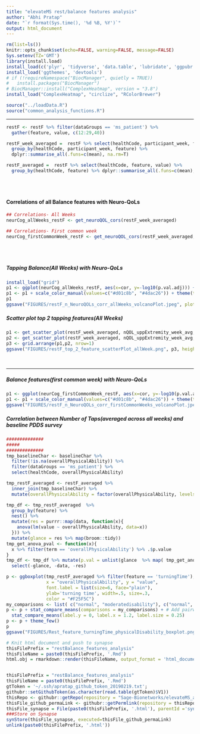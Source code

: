 ```yaml
---
title: "elevateMS rest/balance features analysis"
author: "Abhi Pratap"
date: "`r format(Sys.time(), '%d %B, %Y')`"
output: html_document
---
```



<!-- ```{r knit2synapse1, eval=FALSE} -->
<!-- library(install.load) -->
<!-- devtools::install_github("Sage-Bionetworks/knit2synapse") -->
<!-- install_load("synapser", "knit2synapse") -->
<!-- synapser::synLogin() -->
<!-- getwd() -->
<!-- knit2synapse::knitToFolderEntity(file = "tapping_features_analysis.Rmd", -->
<!--                                  parentId = "syn11678367", -->
<!--                                  entityName = "Cluster energy features with postural tremor") -->
<!-- ``` -->



```r
rm(list=ls())
knitr::opts_chunk$set(echo=FALSE, warning=FALSE, message=FALSE)
Sys.setenv(TZ='GMT')
library(install.load)
install_load(c('plyr', 'tidyverse', 'data.table', 'lubridate', 'ggpubr', 'synapser'))
install_load('ggthemes', 'devtools')
# if (!requireNamespace("BiocManager", quietly = TRUE))
#   install.packages("BiocManager")
# BiocManager::install("ComplexHeatmap", version = "3.8")
install_load("ComplexHeatmap", "circlize", "RColorBrewer")

source("../loadData.R")
source("common_analysis_functions.R")
```

-----

```r
restF <- restF %>% filter(dataGroups == 'ms_patient') %>%
  gather(feature, value, c(12:29,40)) 

restF_week_averaged =  restF %>% select(healthCode, participant_week, feature, value) %>%
  group_by(healthCode, participant_week, feature) %>% 
  dplyr::summarise_all(.funs=c(mean), na.rm=T) 

restF_averaged =  restF %>% select(healthCode, feature, value) %>%
  group_by(healthCode, feature) %>% dplyr::summarise_all(.funs=c(mean), na.rm=T) 
```

<br>
<br>

#### Correlations of all Balance features with Neuro-QoLs
```r

## Correlations- All Weeks
neurCog_allWeeks_restF <- get_neuroQOL_cors(restF_week_averaged)

## Correlations- First common week
neurCog_firstCommonWeek_restF <- get_neuroQOL_cors(restF_week_averaged, use_first_common_week=T)
```

<br>
<br>

##### Tapping Balance(All Weeks) with Neuro-QoLs

```r
install_load("grid")
p1 <- ggplot(neurCog_allWeeks_restF, aes(x=cor, y=-log10(p.val.adj))) + theme_few() + geom_point(size=.7)  + facet_grid( . ~ survey )
p1 <- p1 + scale_color_manual(values=c("#d01c8b", "#4dac26")) + theme(text = element_text(size=15)) + xlab('correlation(spearman)') + geom_hline(yintercept=2, color='grey30', size=.8) + theme(panel.spacing = unit(2, "lines"))
p1
ggsave("FIGURES/restF_n_NeuroQOLs_corr_allWeeks_volcanoPlot.jpeg", plot=p1, height=4, width=10, units="in", dpi=300)
```

##### Scatter plot top 2 tapping features(All Weeks) 

```r
p1 <- get_scatter_plot(restF_week_averaged, nQOL_uppExtremity_week_avg, x='postpeak', y='TScore')
p2 <- get_scatter_plot(restF_week_averaged, nQOL_uppExtremity_week_avg, x='q3AA', y='TScore')
p3 <- grid.arrange(p1,p2, nrow=1)
ggsave("FIGURES/restF_top_2_feature_scatterPlot_allWeek.png", p3, height=3, width=9, units="in", dpi=150)
```



<br>

-----


#####  Balance features(first common week) with Neuro-QoLs

```r
p1 <- ggplot(neurCog_firstCommonWeek_restF, aes(x=cor, y=-log10(p.val.adj))) + theme_few() + geom_point(size=.7)  + facet_grid( . ~ survey )
p1 <- p1 + scale_color_manual(values=c("#d01c8b", "#4dac26")) + theme(text = element_text(size=15)) + xlab('correlation(spearman)') + geom_hline(yintercept=2, color='grey30', size=.8) + theme(panel.spacing = unit(2, "lines"))
ggsave("FIGURES/restF_n_NeuroQOLs_corr_firstCommonWeeks_volcanoPlot.jpeg", plot=p1, height=4, width=10, units="in", dpi=300)
```



##### Correlation between Number of Taps(averaged across all weeks) and baseline PDDS survey

```r
##############
##### 
##############
tmp_baselineChar <- baselineChar %>% 
  filter(!is.na(overallPhysicalAbility)) %>%
  filter(dataGroups == 'ms_patient') %>%
  select(healthCode, overallPhysicalAbility)

tmp_restF_averaged <- restF_averaged %>% 
  inner_join(tmp_baselineChar) %>%
  mutate(overallPhysicalAbility = factor(overallPhysicalAbility, levels=c('normal', 'milddisability', 'moderatedisability', 'gaitdisability')))

tmp_df <- tmp_restF_averaged  %>%
  group_by(feature) %>%
  nest() %>%
  mutate(res = purrr::map(data, function(x){
    anova(lm(value ~ overallPhysicalAbility, data=x))
  })) %>%
  mutate(glance = res %>% map(broom::tidy))
tmp_get_anova_pval <- function(x){
  x %>% filter(term == 'overallPhysicalAbility') %>% .$p.value
}
tmp_df <- tmp_df %>% mutate(p.val = unlist(glance  %>% map( tmp_get_anova_pval ))) %>%
  select(-glance, -data, -res)

```

```r
p <- ggboxplot(tmp_restF_averaged %>% filter(feature == 'turningTime'), 
               x = "overallPhysicalAbility", y = "value", 
               font.label = list(size=6, face="plain"),
               ylab='turning time', width=.5, size=.3,
               color = "#F25F5C")
my_comparisons <- list( c("normal", "moderatedisability"), c("normal", "gaitdisability"))
p <- p + stat_compare_means(comparisons = my_comparisons) + # Add pairwise comparisons p-value
  stat_compare_means(label.y = 0, label.x = 1.2, label.size = 0.25) 
p <- p + theme_few()
p
ggsave("FIGURES/Rest_feature_turningTime_physicalDisability_boxplot.png", p, height=4, width=8, units="in", dpi=300)
```



```r
# Knit html document and push to synapse
thisFilePrefix = "restBalance_features_analysis"
thisFileName = paste0(thisFilePrefix, '.Rmd')
html.obj = rmarkdown::render(thisFileName, output_format = 'html_document')


thisFilePrefix = "restBalance_features_analysis"
thisFileName = paste0(thisFilePrefix, '.Rmd')
gtToken = '~/.ssh/apratap_github_token_20190219.txt';
githubr::setGithubToken(as.character(read.table(gtToken)$V1))
thisRepo <- githubr::getRepo(repository = "Sage-Bionetworks/elevateMS_analysis", ref="branch", refName='master')
thisFile_github_permaLink <- githubr::getPermlink(repository = thisRepo, repositoryPath=paste0('analysis/Analytical_Paper_2/',thisFileName))
thisFile_synapse = File(paste0(thisFilePrefix, '.html'), parentId ='syn11315047')
###Store on Synapse
synStore(thisFile_synapse, executed=thisFile_github_permaLink)
unlink(paste0(thisFilePrefix, '.html'))
```

